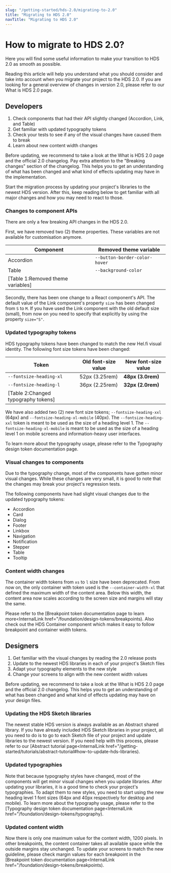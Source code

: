 ```yaml
---
slug: "/getting-started/hds-2.0/migrating-to-2.0"
title: "Migrating to HDS 2.0"
navTitle: "Migrating to HDS 2.0"
---
```




# How to migrate to HDS 2.0?

<LeadParagraph>
  Here you will find some useful information to make your transition to HDS 2.0 as smooth as possible.
</LeadParagraph>

Reading this article will help you understand what you should consider and take into account when you migrate your project to the HDS 2.0. If you are looking for a general overview of changes in version 2.0, please refer to our <InternalLink href="/getting-started/hds-2.0/what-is-hds-2.0">What is HDS 2.0 page.</InternalLink>

## Developers

<Notification label="A summary for developers" className="siteNotification">
  <ol>
    <li>Check components that had their API slightly changed (Accordion, Link, and Table)</li>
    <li>Get familiar with updated typography tokens</li>
    <li>Check your tests to see if any of the visual changes have caused them to break</li>
    <li>Learn about new content width changes</li>
  </ol>
</Notification>

Before updating, we recommend to take a look at the <InternalLink href="/getting-started/hds-2.0/what-is-hds-2.0">What is HDS 2.0 page</InternalLink> and <ExternalLink href="https://github.com/City-of-Helsinki/helsinki-design-system/releases/tag/v2.0.0">the official 2.0 changelog</ExternalLink>. Pay extra attention to the "Breaking changes" section of the changelog. This helps you to get an understanding of what has been changed and what kind of effects updating may have in the implementation.

Start the migration process by updating your project's libraries to the newest HDS version. After this, keep reading below to get familiar with all major changes and how you may need to react to those.

### Changes to component APIs

There are only a few breaking API changes in the HDS 2.0. 

First, we have removed two (2) theme properties. These variables are not available for customisation anymore.

| Component                          | Removed theme variable        |
| ---------------------------------- | ----------------------------- |
| <InternalLink href="/components/accordion">Accordion</InternalLink> | `--button-border-color-hover` |
| <InternalLink href="/components/table">Table</InternalLink>         | `--background-color`          |
[Table 1:Removed theme variables]|

Secondly, there has been one change to a React component's API. The default value of the Link component's property `size` has been changed from `S` to `M`. If you have used the Link component with the old default size (small), from now on you need to specify that explicitly by using the property `size="S"`.

### Updated typography tokens
HDS typography tokens have been changed to match the new Hel.fi visual identity. The following font size tokens have been changed:

| Token                              | Old font-size value        | New font-size value
| ---------------------------------- | -------------------------- | --------------------
| `--fontsize-heading-xl`            | 52px (3.25rem)             | **48px (3.0rem)** 
| `--fontsize-heading-l`             | 36px (2.25rem)             | **32px (2.0rem)** 
[Table 2:Changed typography tokens]|

We have also added two (2) new font size tokens; `--fontsize-heading-xxl` (64px) and `--fontsize-heading-xl-mobile` (40px). The `--fontsize-heading-xxl` token is meant to be used as the size of a heading level 1. The `--fontsize-heading-xl-mobile` is meant to be used as the size of a heading level 1 on mobile screens and information-heavy user interfaces. 

To learn more about the typography usage, please refer to the <InternalLink href="/foundation/design-tokens/typography">Typography design token documentation page.</InternalLink>

### Visual changes to components

Due to the typography change, most of the components have gotten minor visual changes. While these changes are very small, it is good to note that the changes may break your project's regression tests.

The following components have had slight visual changes due to the updated typography tokens: 
- <InternalLink href="/components/accordion">Accordion</InternalLink>
- <InternalLink href="/components/card">Card</InternalLink>
- <InternalLink href="/components/dialog">Dialog</InternalLink>
- <InternalLink href="/components/footer">Footer</InternalLink>
- <InternalLink href="/components/linkbox">Linkbox</InternalLink>
- <InternalLink href="/components/navigation">Navigation</InternalLink>
- <InternalLink href="/components/notification">Notification</InternalLink>
- <InternalLink href="/components/stepper">Stepper</InternalLink>
- <InternalLink href="/components/table">Table</InternalLink>
- <InternalLink href="/components/tooltip">Tooltip</InternalLink>

### Content width changes

The container width tokens from `xs` to `l` size have been deprecated. From now on, the only container with token used is the `--container-width-xl` that defined the maximum width of the content area. Below this width, the content area now scales according to the screen size and margins will stay the same.

Please refer to the [Breakpoint token documentation page to learn more<InternalLink href="/foundation/design-tokens/breakpoints). Also check out the <Link openInNewTab openInNewTabAriaLabel="Opens in a new tab" size="M" href="/storybook/react/?path=/story/components-container--example">HDS Container component</Link> which makes it easy to follow breakpoint and container width tokens.


## Designers

<Notification label="A summary for designers" className="siteNotification">
  <ol>
    <li>Get familiar with the visual changes by reading the 2.0 release posts</li>
    <li>Update to the newest HDS libraries in each of your project's Sketch files</li>
    <li>Adapt your typography elements to the new style</li>
    <li>Change your screens to align with the new content width values</li>
  </ol>
</Notification>

Before updating, we recommend to take a look at the <InternalLink href="/getting-started/hds-2.0/what-is-hds-2.0">What is HDS 2.0 page</InternalLink> and <ExternalLink href="https://github.com/City-of-Helsinki/helsinki-design-system/releases/tag/v2.0.0">the official 2.0 changelog</ExternalLink>. This helps you to get an understanding of what has been changed and what kind of effects updating may have on your design files.

### Updating the HDS Sketch libraries
The newest stable HDS version is always available as an Abstract shared library. If you have already included HDS Sketch libraries in your project, all you need to do is to go to each Sketch file of your project and update libraries to the newest version. If you need help with this process, please refer to our [Abstract tutorial page<InternalLink href="/getting-started/tutorials/abstract-tutorial#how-to-update-hds-libraries).

### Updated typographies
Note that because typography styles have changed, most of the components will get minor visual changes when you update libraries. After updating your libraries, it is a good time to check your project's typographies. To adapt them to new styles, you need to start using the new heading level 1 font sizes (64px and 40px respectively for desktop and mobile). To learn more about the typography usage, please refer to the [Typography design token documentation page<InternalLink href="/foundation/design-tokens/typography).

### Updated content width
Now there is only one maximum value for the content width, 1200 pixels. In other breakpoints, the content container takes all available space while the outside margins stay unchanged. To update your screens to match the new guideline, please check margin values for each breakpoint in the [Breakpoint token documentation page<InternalLink href="/foundation/design-tokens/breakpoints).
